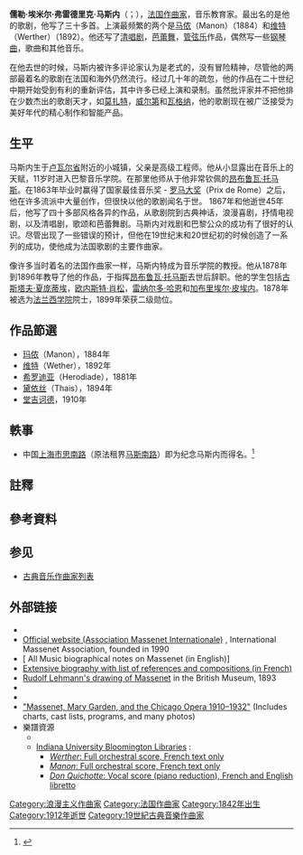 {{noteTA
|1=zh-cn:儒勒; zh-tw:朱爾; 
|2=zh-cn:马斯内; zh-tw:馬斯奈; 
}}
{{Infobox classical
| 中文名       = 马斯内
| 画像         = Jules Massenet portrait.jpg
| 附注         =
| 原文名       = Jules Émile Frédéric Massenet
| 国别         = [[法国|法国]]
| 出生日期     = {{birth date|1842|5|12}}
| 出生地       = [[圣艾蒂安|圣艾蒂安]]
| 逝世日期     = {{death date and age|1912|8|13|1842|5|12}}
| 逝世地       = [[巴黎|巴黎]]
| 所属时期     = [[浪漫主义|浪漫主义]]
| 所属乐派     =
| 擅长作品类型 = [[歌剧|歌剧]]、[[管弦乐|管弦乐]]
| 代表作       = 歌剧：《[[玛侬|玛侬]]》、《[[维特|维特]]》、《[[堂吉诃德|堂吉诃德]]》、《[[黛依丝|黛依丝]]》<br />七部管弦乐组曲
| 师从         = [[昂布鲁瓦·托马|昂布鲁瓦·托马]]
| 学生         = [[古斯塔夫·夏庞蒂埃|古斯塔夫·夏庞蒂埃]]、[[凯什兰|凯什兰]]、[[雷纳尔多·哈恩|雷纳尔多·哈恩]]、[[弗洛朗·施米特|弗洛朗·施米特]]、[[罗帕茨|罗帕茨]]
| 官方网站     =
}}

'''儒勒·埃米尔·弗雷德里克·马斯内'''（{{lang-fr|Jules Émile Frédéric Massenet}}；{{bd|1842年|5月12日|1912年|8月13日}}），[[法国|法国]][[作曲家|作曲家]]，音乐教育家。最出名的是他的歌剧，他写了三十多首。上演最频繁的两个是[[马侬|马侬]]（Manon）（1884）和[[维特|维特]]（Werther）（1892）。他还写了[[清唱剧|清唱剧]]，[[芭蕾舞|芭蕾舞]]，[[管弦乐|管弦乐]]作品，偶然写一些[[钢琴曲|钢琴曲]]，歌曲和其他音乐。

在他去世的时候，马斯内被许多评论家认为是老式的，没有冒险精神，尽管他的两部最着名的歌剧在法国和海外仍然流行。经过几十年的疏忽，他的作品在二十世纪中期开始受到有利的重新评估，其中许多已经上演和录制。虽然批评家并不把他排在少数杰出的歌剧天才，如[[莫扎特|莫扎特]]，[[威尔第|威尔第]]和[[瓦格纳|瓦格纳]]，他的歌剧现在被广泛接受为美好年代的精心制作和智能产品。

== 生平 ==
马斯内生于[[卢瓦尔省|卢瓦尔省]]附近的小城镇，父亲是高级工程师。他从小显露出在音乐上的天赋，11岁时进入巴黎音乐学院。在那里他师从于他非常钦佩的[[昂布鲁瓦·托马斯|昂布鲁瓦·托马斯]]。在1863年毕业时赢得了国家最佳音乐奖 - [[罗马大奖|罗马大奖]]（Prix de Rome）之后，他在许多流派中大量创作，但很快以他的歌剧闻名于世。 1867年和他逝世45年后，他写了四十多部风格各异的作品，从歌剧院到古典神话，浪漫喜剧，抒情电视剧，以及清唱剧，歌颂和芭蕾舞剧。马斯内对戏剧和巴黎公众的成功有了很好的认识。尽管出现了一些错误的预计，但他在19世纪末和20世纪初的时候创造了一系列的成功，使他成为法国歌剧的主要作曲家。

像许多当时着名的法国作曲家一样，马斯内特成为音乐学院的教授。他从1878年到1896年教导了他的作品，于指挥[[昂布鲁瓦·托马斯|昂布鲁瓦·托马斯]]去世后辞职。他的学生包括[[古斯塔夫·夏庞蒂埃|古斯塔夫·夏庞蒂埃]]，[[欧内斯特·肖松|欧内斯特·肖松]]，[[雷纳尔多·哈恩|雷纳尔多·哈恩]]和[[加布里埃尔·皮埃内|加布里埃尔·皮埃内]]。1878年被选为[[法兰西学院|法兰西学院]]院士，1899年荣获二级勋位。

== 作品節選 ==
* [[玛侬|玛侬]]（Manon），1884年
* [[维特_(歌剧)|维特]]（Wether），1892年
* [[希罗迪亚|希罗迪亚]]（Herodiade），1881年
* [[黛依丝|黛依丝]]（Thais），1894年{{NoteTag|其中的间奏曲《[[沉思曲|沉思曲]]》比较著名。}}
* [[堂吉诃德|堂吉诃德]]，1910年

== 軼事 ==
* 中国[[上海市|上海市]][[思南路|思南路]]（原法租界[[马斯南路|马斯南路]]）即为纪念马斯内而得名。<ref>{{cite web|url=http://newspaper.jfdaily.com/jfrb/html/2015-05/18/content_94698.htm|title=孙甘露：思南路上，一个桃花源般的存在|publisher=[[解放日报|解放日报]]|date=2015-05-18|accessdate=2015-10-06|archive-url=https://web.archive.org/web/20151007000807/http://newspaper.jfdaily.com/jfrb/html/2015-05/18/content_94698.htm|archive-date=2015-10-07|dead-url=yes}}</ref>

== 註釋 ==
{{NoteFoot}}

== 參考資料 ==
{{Reflist}}

== 参见 ==
{{Portal box|古典音樂}}
* [[古典音乐作曲家列表|古典音乐作曲家列表]]

== 外部链接 ==
{{Commons category|Jules Massenet}}
* {{Britannica|368523}}
* [http://www.jules-massenet.fr/ Official website (Association Massenet Internationale)] {{Wayback|url=http://www.jules-massenet.fr/ |date=20140826133844 }}, International Massenet Association, founded in 1990
* [{{Allmusic|class=artist|id=q7690|pure_url=yes}} All Music biographical notes on Massenet (in English)]
* [http://www.musicologie.org/Biographies/m/massenet.html Extensive biography with list of references and compositions (in French)] {{Wayback|url=http://www.musicologie.org/Biographies/m/massenet.html |date=20210126063538 }}
* [https://www.britishmuseum.org/research/collection_online/collection_object_details/collection_image_gallery.aspx?assetId=314142&objectId=736435&partId=1 Rudolf Lehmann's drawing of Massenet] {{Wayback|url=https://www.britishmuseum.org/research/collection_online/collection_object_details/collection_image_gallery.aspx?assetId=314142&objectId=736435&partId=1 |date=20170823181435 }} in the British Museum, 1893
* {{Gutenberg author|id=Massenet,+Jules|name=Jules Massenet}}
* {{Internet Archive author|sname=Jules Massenet}}
* [http://www.bruceduffie.com/massenet7x.html "Massenet, Mary Garden, and the Chicago Opera 1910–1932"] {{Wayback|url=http://www.bruceduffie.com/massenet7x.html |date=20200629072800 }} (Includes charts, cast lists, programs, and many photos)
* 樂譜資源
** {{IMSLP|id=Massenet,_Jules|cname=Jules Massenet}}
** [http://www.dlib.indiana.edu/variations/scores/scores.html Indiana University Bloomington Libraries] {{Wayback|url=http://www.dlib.indiana.edu/variations/scores/scores.html |date=20110307164611 }}:
*** [http://www.dlib.indiana.edu/variations/scores/aby3341/large/index.html ''Werther'': Full orchestral score, French text only] {{Wayback|url=http://www.dlib.indiana.edu/variations/scores/aby3341/large/index.html |date=20150923215427 }}
*** [http://www.dlib.indiana.edu/variations/scores/akn9800/large/index.html ''Manon'': Full orchestral score, French text only] {{Wayback|url=http://www.dlib.indiana.edu/variations/scores/akn9800/large/index.html |date=20150923215438 }}
*** [http://www.dlib.indiana.edu/variations/scores/ahp5976/large/index.html ''Don Quichotte'': Vocal score (piano reduction), French and English libretto] {{Wayback|url=http://www.dlib.indiana.edu/variations/scores/ahp5976/large/index.html |date=20150923215434 }}

{{Authority control}}

{{DEFAULTSORT:Massenet, Jules}}
[[Category:浪漫主义作曲家|Category:浪漫主义作曲家]]
[[Category:法国作曲家|Category:法国作曲家]]
[[Category:1842年出生|Category:1842年出生]]
[[Category:1912年逝世|Category:1912年逝世]]
[[Category:19世紀古典音樂作曲家|Category:19世紀古典音樂作曲家]]